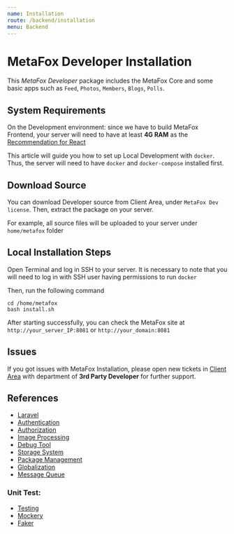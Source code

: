 ```yaml
---
name: Installation
route: /backend/installation
menu: Backend
---
```


# MetaFox Developer Installation

This _MetaFox Developer_ package includes the MetaFox Core and some basic apps such as `Feed`, `Photos`, `Members`, `Blogs`, `Polls`.

## System Requirements

On the Development environment: since we have to build MetaFox Frontend, your server will need to have at least **4G RAM** as the [Recommendation for React](https://reacts.com/system-requirements/)

This article will guide you how to set up Local Development with `docker`. Thus, the server will need to have `docker` and `docker-compose` installed first.

## Download Source

You can download Developer source from Client Area, under `MetaFox Dev license`. Then, extract the package on your server.

For example, all source files will be uploaded to your server under `home/metafox` folder

## Local Installation Steps

Open Terminal and log in SSH to your server. It is necessary to note that you will need to log in with SSH user having permissions to run `docker`

Then, run the following command

```
cd /home/metafox
bash install.sh
```

After starting successfully, you can check the MetaFox site at `http://your_server_IP:8081` or `http://your_domain:8081`

## Issues

If you got issues with MetaFox Installation, please open new tickets in [Client Area](https://clients.phpfox.com/submitticket.php?step=2&deptid=1) with department of **3rd Party Developer** for further support.

## References

- [Laravel](https://laravel.com/docs)
- [Authentication](https://laravel.com/docs/8.x/passport)
- [Authorization](https://github.com/spatie/laravel-permission)
- [Image Processing](http://image.intervention.io/)
- [Debug Tool](https://github.com/laravel/tinker)
- [Storage System](https://github.com/thephpleague/flysystem)
- [Package Management](https://github.com/nWidart/laravel-modules)
- [Globalization](https://github.com/spatie/laravel-translatable)
- [Message Queue](http://vladimir-yuldashev/laravel-queue-rabbitmq)

### Unit Test:

- [Testing](https://laravel.com/docs/8.x/testing)
- [Mockery](https://github.com/mockery/mockery)
- [Faker](https://fakerphp.github.io/)

